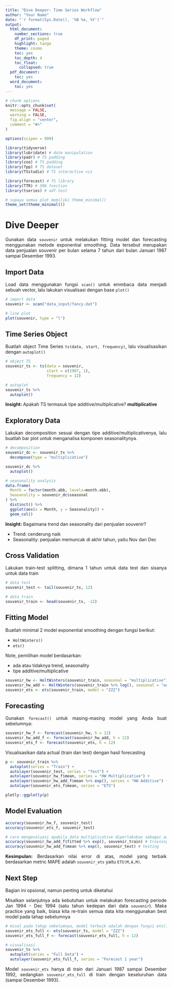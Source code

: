 ```yaml
---
title: "Dive Deeper: Time Series Workflow"
author: "Your Name"
date: "`r format(Sys.Date(), '%B %e, %Y')`"
output:
  html_document:
    number_sections: true
    df_print: paged
    highlight: tango
    theme: cosmo
    toc: yes
    toc_depth: 4
    toc_float:
      collapsed: true
  pdf_document:
    toc: yes
  word_document:
    toc: yes
---
```


```r
# chunk options
knitr::opts_chunk$set(
  message = FALSE,
  warning = FALSE,
  fig.align = "center",
  comment = "#>"
)

options(scipen = 999)
```

<style>
body {
text-align: justify}
</style>

```r
library(tidyverse)
library(lubridate) # date manipulation
library(padr) # TS padding
library(zoo) # TS padding
library(fpp) # TS dataset
library(TSstudio) # TS interactive viz

library(forecast) # TS library
library(TTR) # SMA function
library(tseries) # adf.test

# supaya semua plot memiliki theme_minimal()
theme_set(theme_minimal())
```

# Dive Deeper

Gunakan data `souvenir` untuk melakukan fitting model dan forecasting menggunakan metode exponential smoothing. Data tersebut merupakan data penjualan souvenir per bulan selama 7 tahun dari bulan Januari 1987 sampai Desember 1993.

## Import Data

Load data menggunakan fungsi `scan()` untuk emmbaca data menjadi sebuah vector, lalu lakukan visualisasi dengan base `plot()`

```r
# import data
souvenir <- scan("data_input/fancy.dat")

# line plot
plot(souvenir, type = "l")
```

## Time Series Object

Buatlah object Time Series `ts(data, start, frequency)`, lalu visualisasikan dengan `autoplot()`

```r
# object TS
souvenir_ts <- ts(data = souvenir,
                  start = c(1987, 1),
                  frequency = 12)

# autoplot
souvenir_ts %>% 
  autoplot()
```

**Insight:** Apakah TS termasuk tipe additive/multiplicative? **multiplicative**

## Exploratory Data

Lakukan decomposition sesuai dengan tipe additive/multiplicativenya, lalu buatlah bar plot untuk menganalisa komponen seasonalitynya.

```r
# decomposition
souvenir_dc <- souvenir_ts %>%
  decompose(type = "multiplicative") 

souvenir_dc %>% 
  autoplot()
```

```r
# seasonality analysis
data.frame(
  Month = factor(month.abb, levels=month.abb),
  Seasonality = souvenir_dc$seasonal
) %>% 
  distinct() %>% 
  ggplot(aes(x = Month, y = Seasonality)) +
  geom_col()
```

**Insight:** Bagaimana trend dan seasonality dari penjualan souvenir?

- Trend: cenderung naik
- Seasonality: penjualan memuncak di akhir tahun, yaitu Nov dan Dec

## Cross Validation

Lakukan train-test splitting, dimana 1 tahun untuk data test dan sisanya untuk data train

```r
# data test
souvenir_test <- tail(souvenir_ts, 12)

# data train
souvenir_train <- head(souvenir_ts, -12)
```

## Fitting Model

Buatlah minimal 2 model exponential smoothing dengan fungsi berikut:

- `HoltWinters()`
- `ets()`

Note, pemilihan model berdasarkan:

- ada atau tidaknya trend, seasonality
- tipe additive/multiplicative

```r
souvenir_hw <- HoltWinters(souvenir_train, seasonal = "multiplicative")
souvenir_hw_add <- HoltWinters(souvenir_train %>% log(), seasonal = "additive")
souvenir_ets <- ets(souvenir_train, model = "ZZZ")
```

## Forecasting

Gunakan `forecast()` untuk masing-masing model yang Anda buat sebelumnya:

```r
souvenir_hw_f <- forecast(souvenir_hw, h = 12)
souvenir_hw_add_f <- forecast(souvenir_hw_add, h = 12)
souvenir_ets_f <- forecast(souvenir_ets, h = 12)
```

Visualisasikan data actual (train dan test) dengan hasil forecasting

```r
p <- souvenir_train %>% 
  autoplot(series = "Train") +
  autolayer(souvenir_test, series = "Test") +
  autolayer(souvenir_hw_f$mean, series = "HW Multiplicative") +
  autolayer(souvenir_hw_add_f$mean %>% exp(), series = "HW Additive") +
  autolayer(souvenir_ets_f$mean, series = "ETS")

plotly::ggplotly(p)
```

## Model Evaluation

```r
accuracy(souvenir_hw_f, souvenir_test)
accuracy(souvenir_ets_f, souvenir_test)
```

```r
# cara mengevaluasi apabila data multiplicative diperlakukan sebagai additive
accuracy(souvenir_hw_add_f$fitted %>% exp(), souvenir_train) # training
accuracy(souvenir_hw_add_f$mean %>% exp(), souvenir_test) # testing
```

**Kesimpulan:** Berdasarkan nilai error di atas, model yang terbaik berdasarkan metric MAPE adalah `souvenir_ets` yaitu `ETS(M,A,M)`.

## Next Step

Bagian ini opsional, namun penting untuk diketahui

Misalkan selanjutnya ada kebutuhan untuk melakukan forecasting periode Jan 1994 - Dec 1994 (satu tahun kedepan dari data `souvenir`). Maka practice yang baik, biasa kita re-train semua data kita menggunakan best model pada tahap sebelumnya

```r
# misal pada tahap sebelumnya, model terbaik adalah dengan fungsi ets() model ZZZ
souvenir_ets_full <- ets(souvenir_ts, model = "ZZZ")
souvenir_ets_full_f <- forecast(souvenir_ets_full, h = 12)

# visualisasi
souvenir_ts %>% 
  autoplot(series = "Full Data") +
  autolayer(souvenir_ets_full_f, series = "Forecast 1 year")
```

Model `souvenir_ets` hanya di train dari Januari 1987 sampai Desember 1992, sedangkan `souvenir_ets_full` di train dengan keseluruhan data (sampai Desember 1993).